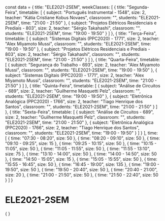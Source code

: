 const data = {
  title: "ELE2021-2SEM",
  weekClasses: [
    {
      title: "Segunda-Feira",
      timetable: [
        {
          subject: "Português Instrumental - 1548",
          size: 2,
          teacher: "Kátia Cristiane Kobus Novaes",
          classroom: "",
          students: "ELE2021-2SEM",
          time: "21:00 - 21:50"
        },
        {
          subject: "Projetos Elétricos Residenciais e Prediais - 803",
          size: 2,
          teacher: "Sérgio Takahashi",
          classroom: "",
          students: "ELE2021-2SEM",
          time: "19:00 - 19:50"
        }
      ]
    },
    {
      title: "Terça-Feira",
      timetable: [
        {
          subject: "Sistemas Digitais (PPC2020) - 1771",
          size: 2,
          teacher: "Alex Miyamoto Mussi",
          classroom: "",
          students: "ELE2021-2SEM",
          time: "19:00 - 19:50"
        },
        {
          subject: "Projetos Elétricos Residenciais e Prediais - 803",
          size: 2,
          teacher: "Sérgio Takahashi",
          classroom: "",
          students: "ELE2021-2SEM",
          time: "21:00 - 21:50"
        }
      ]
    },
    {
      title: "Quarta-Feira",
      timetable: [
        {
          subject: "Segurança do Trabalho - 693",
          size: 2,
          teacher: "Alex Miyamoto Mussi",
          classroom: "",
          students: "ELE2021-2SEM",
          time: "19:00 - 19:50"
        },
        {
          subject: "Sistemas Digitais (PPC2020) - 1771",
          size: 2,
          teacher: "Alex Miyamoto Mussi",
          classroom: "",
          students: "ELE2021-2SEM",
          time: "21:00 - 21:50"
        }
      ]
    },
    {
      title: "Quinta-Feira",
      timetable: [
        {
          subject: "Análise de Circuitos - 689",
          size: 2,
          teacher: "Guilherme Masquetti Pelz",
          classroom: "",
          students: "ELE2021-2SEM",
          time: "19:00 - 19:50"
        },
        {
          subject: "Eletrônica Analógica (PPC2020) - 1766",
          size: 2,
          teacher: "Tiago Henrique dos Santos",
          classroom: "",
          students: "ELE2021-2SEM",
          time: "21:00 - 21:50"
        }
      ]
    },
    {
      title: "Sexta-Feira",
      timetable: [
        {
          subject: "Análise de Circuitos - 689",
          size: 2,
          teacher: "Guilherme Masquetti Pelz",
          classroom: "",
          students: "ELE2021-2SEM",
          time: "21:00 - 21:50"
        },
        {
          subject: "Eletrônica Analógica (PPC2020) - 1766",
          size: 2,
          teacher: "Tiago Henrique dos Santos",
          classroom: "",
          students: "ELE2021-2SEM",
          time: "19:00 - 19:50"
        }
      ]
    }
  ],
  time: [
    {
      time: "07:30 - 08:20",
      size: 50
    },
    {
      time: "08:20 - 09:10",
      size: 50
    },
    {
      time: "09:10 - 09:25",
      size: 15
    },
    {
      time: "09:25 - 10:15",
      size: 50
    },
    {
      time: "10:15 - 11:05",
      size: 50
    },
    {
      time: "11:05 - 11:55",
      size: 50
    },
    {
      time: "11:55 - 13:10",
      size: 75
    },
    {
      time: "13:10 - 14:00",
      size: 50
    },
    {
      time: "14:00 - 14:50",
      size: 50
    },
    {
      time: "14:50 - 15:05",
      size: 15
    },
    {
      time: "15:05 - 15:55",
      size: 50
    },
    {
      time: "15:55 - 16:45",
      size: 50
    },
    {
      time: "16:45 - 19:00",
      size: 135
    },
    {
      time: "19:00 - 19:50",
      size: 50
    },
    {
      time: "19:50 - 20:40",
      size: 50
    },
    {
      time: "20:40 - 21:00",
      size: 20
    },
    {
      time: "21:00 - 21:50",
      size: 50
    },
    {
      time: "21:50 - 22:40",
      size: 50
    }
  ]
}

# ELE2021-2SEM

<div>
    {
        <Grid
            title={data.title} 
            weekClasses={data.weekClasses} 
            time={data.time}
        />
    }
</div>
